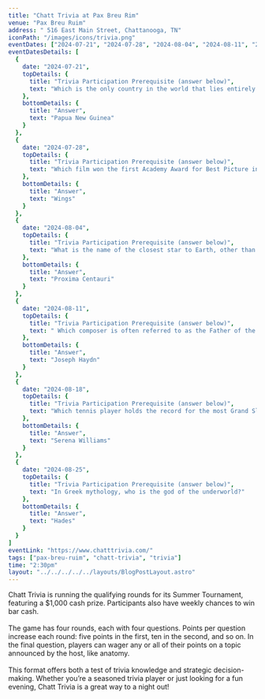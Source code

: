 ```yaml
---
title: "Chatt Trivia at Pax Breu Rim"
venue: "Pax Breu Ruim"
address: " 516 East Main Street, Chattanooga, TN"
iconPath: "/images/icons/trivia.png"
eventDates: ["2024-07-21", "2024-07-28", "2024-08-04", "2024-08-11", "2024-08-18", "2024-08-25"]
eventDatesDetails: [
  {
    date: "2024-07-21", 
    topDetails: {
      title: "Trivia Participation Prerequisite (answer below)", 
      text: "Which is the only country in the world that lies entirely in the Southern Hemisphere and begins with the letter P?"
    },
    bottomDetails: {
      title: "Answer", 
      text: "Papua New Guinea"
    }
  },
  {
    date: "2024-07-28", 
    topDetails: {
      title: "Trivia Participation Prerequisite (answer below)", 
      text: "Which film won the first Academy Award for Best Picture in 1929?"
    },
    bottomDetails: {
      title: "Answer", 
      text: "Wings"
    }
  },
  {
    date: "2024-08-04", 
    topDetails: {
      title: "Trivia Participation Prerequisite (answer below)", 
      text: "What is the name of the closest star to Earth, other than the Sun?"
    },
    bottomDetails: {
      title: "Answer", 
      text: "Proxima Centauri"
    }
  },
  {
    date: "2024-08-11", 
    topDetails: {
      title: "Trivia Participation Prerequisite (answer below)", 
      text: " Which composer is often referred to as the Father of the Symphony"
    },
    bottomDetails: {
      title: "Answer", 
      text: "Joseph Haydn"
    }
  },
  {
    date: "2024-08-18", 
    topDetails: {
      title: "Trivia Participation Prerequisite (answer below)", 
      text: "Which tennis player holds the record for the most Grand Slam singles titles in the Open Era as of 2023?"
    },
    bottomDetails: {
      title: "Answer", 
      text: "Serena Williams"
    }
  },
  {
    date: "2024-08-25", 
    topDetails: {
      title: "Trivia Participation Prerequisite (answer below)", 
      text: "In Greek mythology, who is the god of the underworld?"
    },
    bottomDetails: {
      title: "Answer", 
      text: "Hades"
    }
  }
]
eventLink: "https://www.chatttrivia.com/"
tags: ["pax-breu-ruim", "chatt-trivia", "trivia"]
time: "2:30pm"
layout: "../../../../../layouts/BlogPostLayout.astro"
---
```


<div className="pt-10">
  Chatt Trivia is running the qualifying rounds for its Summer Tournament, featuring a $1,000 cash prize. Participants also have weekly chances to win bar cash.
  <br /><br />
  The game has four rounds, each with four questions. Points per question increase each round: five points in the first, ten in the second, and so on. In the final question, players can wager any or all of their points on a topic announced by the host, like anatomy.
  <br /><br />
  This format offers both a test of trivia knowledge and strategic decision-making. Whether you’re a seasoned trivia player or just looking for a fun evening, Chatt Trivia is a great way to a night out!
</div>
